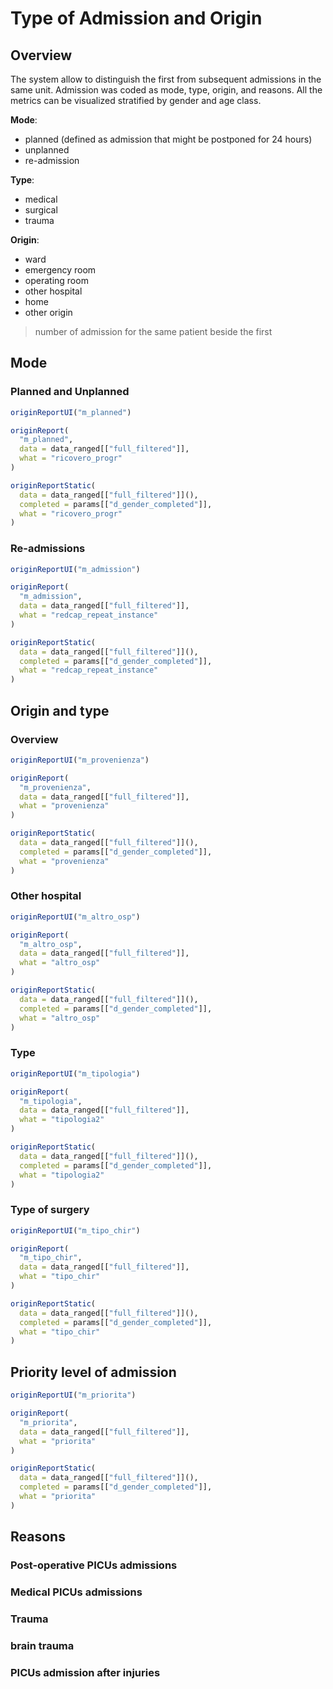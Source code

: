 # Type of Admission and Origin {#origin .tabset .tabset-fade .tabset-pills}

## Overview {-}

The system allow to distinguish the first from subsequent admissions in the same unit. Admission was coded as mode, type, origin, and reasons. All the metrics can be visualized stratified by gender and age class.

**Mode**:

- planned (defined as admission that might be postponed for 24 hours)
- unplanned
- re-admission


**Type**:

- medical
- surgical
- trauma

**Origin**:

- ward
- emergency room
- operating room
- other hospital
- home
- other origin


> number of admission for the same patient beside the first



## Mode  {.tabset .tabset-dropdown}

### Planned and Unplanned
```r
originReportUI("m_planned")
```

```r
originReport(
  "m_planned",
  data = data_ranged[["full_filtered"]],
  what = "ricovero_progr"
)
```

```r
originReportStatic(
  data = data_ranged[["full_filtered"]](),
  completed = params[["d_gender_completed"]],
  what = "ricovero_progr"
)
```

### Re-admissions

```r
originReportUI("m_admission")
```

```r
originReport(
  "m_admission",
  data = data_ranged[["full_filtered"]],
  what = "redcap_repeat_instance"
)
```

```r
originReportStatic(
  data = data_ranged[["full_filtered"]](),
  completed = params[["d_gender_completed"]],
  what = "redcap_repeat_instance"
)
```

## Origin and type {.tabset .tabset-dropdown}

### Overview
```r
originReportUI("m_provenienza")
```

```r
originReport(
  "m_provenienza",
  data = data_ranged[["full_filtered"]],
  what = "provenienza"
)
```

```r
originReportStatic(
  data = data_ranged[["full_filtered"]](),
  completed = params[["d_gender_completed"]],
  what = "provenienza"
)
```
### Other hospital
```r
originReportUI("m_altro_osp")
```

```r
originReport(
  "m_altro_osp",
  data = data_ranged[["full_filtered"]],
  what = "altro_osp"
)
```

```r
originReportStatic(
  data = data_ranged[["full_filtered"]](),
  completed = params[["d_gender_completed"]],
  what = "altro_osp"
)
```
### Type
```r
originReportUI("m_tipologia")
```

```r
originReport(
  "m_tipologia",
  data = data_ranged[["full_filtered"]],
  what = "tipologia2"
)
```

```r
originReportStatic(
  data = data_ranged[["full_filtered"]](),
  completed = params[["d_gender_completed"]],
  what = "tipologia2"
)
```
### Type of surgery
```r
originReportUI("m_tipo_chir")
```

```r
originReport(
  "m_tipo_chir",
  data = data_ranged[["full_filtered"]],
  what = "tipo_chir"
)
```

```r
originReportStatic(
  data = data_ranged[["full_filtered"]](),
  completed = params[["d_gender_completed"]],
  what = "tipo_chir"
)
```
## Priority level of admission  {.tabset .tabset-dropdown}
```r
originReportUI("m_priorita")
```

```r
originReport(
  "m_priorita",
  data = data_ranged[["full_filtered"]],
  what = "priorita"
)
```

```r
originReportStatic(
  data = data_ranged[["full_filtered"]](),
  completed = params[["d_gender_completed"]],
  what = "priorita"
)
```
## Reasons {.tabset .tabset-dropdown}

### Post-operative PICUs admissions

### Medical PICUs admissions

### Trauma

### brain trauma

### PICUs admission after injuries
